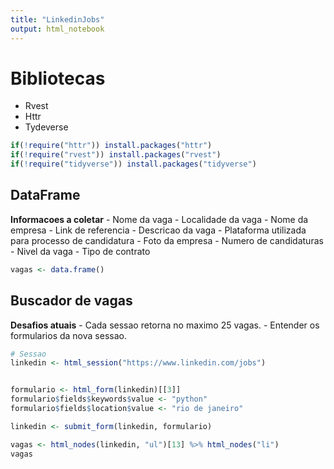 ```yaml
---
title: "LinkedinJobs"
output: html_notebook
---
```


# Bibliotecas
- Rvest
- Httr
- Tydeverse
```r
if(!require("httr")) install.packages("httr")
if(!require("rvest")) install.packages("rvest")
if(!require("tidyverse")) install.packages("tidyverse")
```

## DataFrame
**Informacoes a coletar**
- Nome da vaga
- Localidade da vaga
- Nome da empresa
- Link de referencia
- Descricao da vaga
- Plataforma utilizada para processo de candidatura
- Foto da empresa
- Numero de candidaturas
- Nivel da vaga
- Tipo de contrato

```r
vagas <- data.frame()
```


## Buscador de vagas

**Desafios atuais**
- Cada sessao retorna no maximo 25 vagas. 
- Entender os formularios da nova sessao.

```r
# Sessao
linkedin <- html_session("https://www.linkedin.com/jobs")


formulario <- html_form(linkedin)[[3]] 
formulario$fields$keywords$value <- "python"
formulario$fields$location$value <- "rio de janeiro"

linkedin <- submit_form(linkedin, formulario)

vagas <- html_nodes(linkedin, "ul")[13] %>% html_nodes("li")
vagas
```



